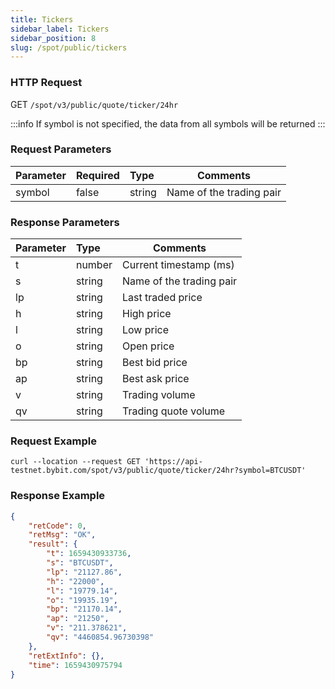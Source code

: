 ```yaml
---
title: Tickers
sidebar_label: Tickers
sidebar_position: 8
slug: /spot/public/tickers
---
```



### HTTP Request
GET <code>/spot/v3/public/quote/ticker/24hr</code>

:::info
If symbol is not specified, the data from all symbols will be returned
:::

### Request Parameters
| Parameter | Required | Type | Comments|
|:----- |:-------|:-----|------ |
| symbol | false | string | Name of the trading pair |

### Response Parameters
| Parameter | Type | Comments|
|:----- |:-----|----- |
|t| number | Current timestamp (ms)|
|s| string | Name of the trading pair|
|lp| string | Last traded price|
|h| string | High price|
|l| string | Low price|
|o| string | Open price|
|bp| string | Best bid price|
|ap| string | Best ask price|
|v| string | Trading volume|
|qv| string | Trading quote volume|

### Request Example

```http
curl --location --request GET 'https://api-testnet.bybit.com/spot/v3/public/quote/ticker/24hr?symbol=BTCUSDT'
```

### Response Example

```json
{
    "retCode": 0,
    "retMsg": "OK",
    "result": {
        "t": 1659430933736,
        "s": "BTCUSDT",
        "lp": "21127.86",
        "h": "22000",
        "l": "19779.14",
        "o": "19935.19",
        "bp": "21170.14",
        "ap": "21250",
        "v": "211.378621",
        "qv": "4460854.96730398"
    },
    "retExtInfo": {},
    "time": 1659430975794
}
```
